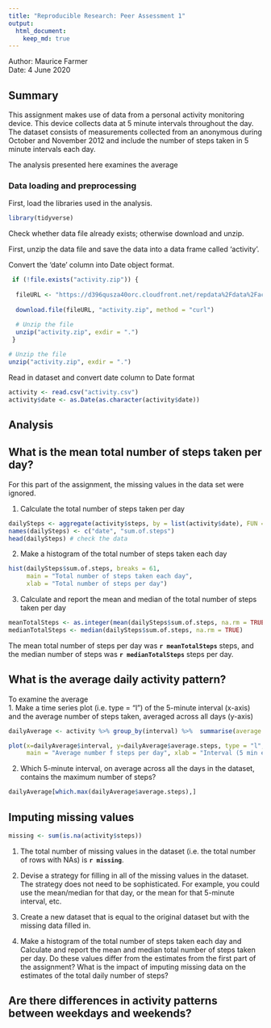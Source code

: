 ```yaml
---
title: "Reproducible Research: Peer Assessment 1"
output: 
  html_document: 
    keep_md: true
---
```



Author: Maurice Farmer  
Date: 4 June 2020


## Summary  
This assignment makes use of data from a personal activity monitoring device. This device collects data at 5 minute intervals throughout the day. The dataset consists of measurements collected from an anonymous during October and November 2012 and include the number of steps taken in 5 minute intervals each day.  

The analysis presented here examines the average

### Data loading and preprocessing  
First, load the libraries used in the analysis.  

```r
library(tidyverse)
```


Check whether data file already exists; otherwise download and unzip. 

First, unzip the data file and save the data into a data frame called 'activity'.  

Convert the 'date' column into Date object format.
```r
 if (!file.exists("activity.zip")) {
  
  fileURL <- "https://d396qusza40orc.cloudfront.net/repdata%2Fdata%2Factivity.zip"
  
  download.file(fileURL, "activity.zip", method = "curl")
  
  # Unzip the file
  unzip("activity.zip", exdir = ".")
 }

# Unzip the file
unzip("activity.zip", exdir = ".")
```

Read in dataset and convert date column to Date format
```r
activity <- read.csv("activity.csv")
activity$date <- as.Date(as.character(activity$date))
```

## Analysis

## What is the mean total number of steps taken per day?

For this part of the assignment, the missing values in the data set were ignored.  

1. Calculate the total number of steps taken per day  
```r
dailySteps <- aggregate(activity$steps, by = list(activity$date), FUN = sum)
names(dailySteps) <- c("date", "sum.of.steps")
head(dailySteps) # check the data
```

2. Make a histogram of the total number of steps taken each day  

```r

hist(dailySteps$sum.of.steps, breaks = 61, 
     main = "Total number of steps taken each day", 
     xlab = "Total number of steps per day")

```
3. Calculate and report the mean and median of the total number of steps taken per day
```r

meanTotalSteps <- as.integer(mean(dailySteps$sum.of.steps, na.rm = TRUE))
medianTotalSteps <- median(dailySteps$sum.of.steps, na.rm = TRUE)
```

The mean total number of steps per day was **`r meanTotalSteps`** steps, and the median number of steps was **`r medianTotalSteps`** steps per day.

## What is the average daily activity pattern?

To examine the average   
1. Make a time series plot (i.e. type = "l") of the 5-minute interval (x-axis) and the average number of steps taken, averaged across all days (y-axis)

```r

dailyAverage <- activity %>% group_by(interval) %>%  summarise(average.steps = mean(steps, na.rm = TRUE))

plot(x=dailyAverage$interval, y=dailyAverage$average.steps, type = "l", 
     main = "Average number f steps per day", xlab = "Interval (5 min each)", ylab = "Average step number")


```

2. Which 5-minute interval, on average across all the days in the dataset, contains the maximum number of steps?

```r

dailyAverage[which.max(dailyAverage$average.steps),]

```

## Imputing missing values

```r

missing <- sum(is.na(activity$steps))
```

1. The total number of missing values in the dataset (i.e. the total number of rows with NAs) is **`r missing`**.  

2. Devise a strategy for filling in all of the missing values in the dataset. The strategy does not need to be sophisticated. For example, you could use the mean/median for that day, or the mean for that 5-minute interval, etc.
3. Create a new dataset that is equal to the original dataset but with the missing data filled in.
4. Make a histogram of the total number of steps taken each day and Calculate and report the mean and median total number of steps taken per day. Do these values differ from the estimates from the first part of the assignment? What is the impact of imputing missing data on the estimates of the total daily number of steps?

## Are there differences in activity patterns between weekdays and weekends?
